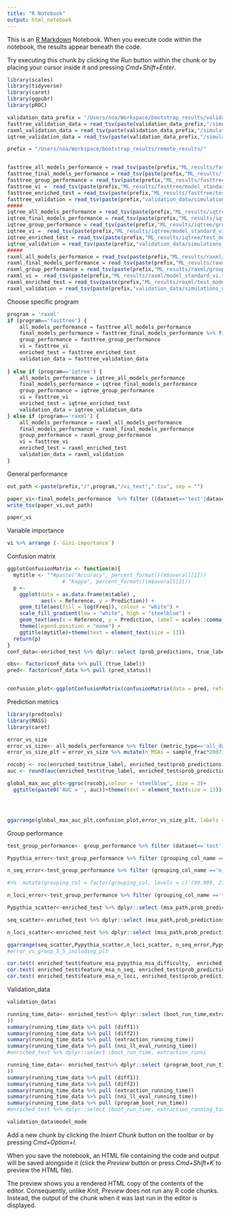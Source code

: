 ```yaml
---
title: "R Notebook"
output: html_notebook
---
```


This is an [R Markdown](http://rmarkdown.rstudio.com) Notebook. When you execute code within the notebook, the results appear beneath the code. 

Try executing this chunk by clicking the *Run* button within the chunk or by placing your cursor inside it and pressing *Cmd+Shift+Enter*. 

```r
library(scales)
library(tidyverse)
library(caret)
library(ggpubr)
library(pROC)
```
```r
validation_data_prefix = "/Users/noa/Workspace/bootstrap_results/validation_data"
fasttree_validation_data = read_tsv(paste(validation_data_prefix,"/simulations_df_fasttree.tsv", sep = ""))
raxml_validation_data = read_tsv(paste(validation_data_prefix,"/simulations_df_raxml.tsv", sep = ""))
iqtree_validation_data = read_tsv(paste(validation_data_prefix,"/simulations_df_iqtree.tsv", sep = ""))
```



```r
prefix = "/Users/noa/Workspace/bootstrap_results/remote_results/"


fasttree_all_models_performance = read_tsv(paste(prefix,"ML_results/fasttree/all_models_performance.tsv", sep = ""))
fasttree_final_models_performance = read_tsv(paste(prefix,"ML_results/fasttree/final_model_performance.tsv", sep = ""))
fasttree_group_performance = read_tsv(paste(prefix,"ML_results/fasttree/groups_performance.tsv", sep = ""))
fasttree_vi =  read_tsv(paste(prefix,"ML_results/fasttree/model_standard_vi.tsv", sep = ""))
fasttree_enriched_test = read_tsv(paste(prefix,"ML_results/fasttree/test_model_standard_enriched.tsv", sep = ""))
fasttree_validation = read_tsv(paste(prefix,"validation_data/simulations_df_fasttree.tsv", sep = ""))
#####
iqtree_all_models_performance = read_tsv(paste(prefix,"ML_results/iqtree/all_models_performance.tsv", sep = ""))
iqtree_final_models_performance = read_tsv(paste(prefix,"ML_results/iqtree/final_model_performance.tsv", sep = ""))
iqtree_group_performance = read_tsv(paste(prefix,"ML_results/iqtree/groups_performance.tsv", sep = ""))
iqtree_vi =  read_tsv(paste(prefix,"ML_results/iqtree/model_standard_vi.tsv", sep = ""))
iqtree_enriched_test = read_tsv(paste(prefix,"ML_results/iqtree/test_model_standard_enriched.tsv", sep = ""))
iqtree_validation = read_tsv(paste(prefix,"validation_data/simulations_df_iqtree.tsv", sep = ""))
#####
raxml_all_models_performance = read_tsv(paste(prefix,"ML_results/raxml/all_models_performance.tsv", sep = ""))
raxml_final_models_performance = read_tsv(paste(prefix,"ML_results/raxml/final_model_performance.tsv", sep = ""))
raxml_group_performance = read_tsv(paste(prefix,"ML_results/raxml/groups_performance.tsv", sep = ""))
raxml_vi =  read_tsv(paste(prefix,"ML_results/raxml/model_standard_vi.tsv", sep = ""))
raxml_enriched_test = read_tsv(paste(prefix,"ML_results/raxml/test_model_standard_enriched.tsv", sep = ""))
raxml_validation = read_tsv(paste(prefix,"validation_data/simulations_df_raxml.tsv", sep = ""))


```




Choose specific program
```r
program = 'raxml'
if (program=='fasttree') {
    all_models_performance = fasttree_all_models_performance
    final_models_performance = fasttree_final_models_performance %>% filter(analysis_type!='feature_standard_fasttree_boot_support')
    group_performance = fasttree_group_performance
    vi = fasttree_vi
    enriched_test = fasttree_enriched_test
    validation_data = fasttree_validation_data
    
} else if (program=='iqtree') {
    all_models_performance = iqtree_all_models_performance
    final_models_performance = iqtree_final_models_performance
    group_performance = iqtree_group_performance
    vi = fasttree_vi
    enriched_test = iqtree_enriched_test
    validation_data = iqtree_validation_data
} else if (program=='raxml') {
    all_models_performance = raxml_all_models_performance
    final_models_performance = raxml_final_models_performance
    group_performance = raxml_group_performance
    vi = fasttree_vi
    enriched_test = raxml_enriched_test
    validation_data = raxml_validation
}
```


General performance
```r

out_path <-paste(prefix,"/",program,"/vi_text",".tsv", sep = "")

paper_vi<-final_models_performance  %>% filter ((dataset=='test'|dataset=='train') , metric_type=='all_data') %>% dplyr::select (dataset,analysis_type,name,mcc,balanced_accuracy_score,precision, recall, AUC,average_precision)  %>% arrange(dataset)
write_tsv(paper_vi,out_path)

paper_vi

```




Variable importance 
```r
vi %>% arrange (-`Gini-importance`)
```



Confusion matrix

```r
ggplotConfusionMatrix <- function(m){
  mytitle <- ""#paste("Accuracy", percent_format()(m$overall[1]))
                  # "Kappa", percent_format()(m$overall[2]))
  p <-
    ggplot(data = as.data.frame(m$table) ,
           aes(x = Reference, y = Prediction)) +
    geom_tile(aes(fill = log(Freq)), colour = "white") +
    scale_fill_gradient(low = "white", high = "steelblue") +
    geom_text(aes(x = Reference, y = Prediction, label = scales::comma(Freq))) +
    theme(legend.position = "none") +
    ggtitle(mytitle)+theme(text = element_text(size = 13))
  return(p)
}
conf_data<-enriched_test %>% dplyr::select (prob_predictions, true_label) %>% mutate (pred_status = prob_predictions>0.5) 

obs<- factor(conf_data %>% pull (true_label))
pred<- factor(conf_data %>% pull (pred_status))


confusion_plot<-ggplotConfusionMatrix(confusionMatrix(data = pred, reference= obs))+theme(legend.position = "none")

```
Prediction metrics


```r
library(predtools)
library(MASS)
library(caret)

error_vs_size
error_vs_size<- all_models_performance %>% filter (metric_type=='all_data', dataset =='test')
error_vs_size_plt = error_vs_size %>% mutate(n_MSAs = sample_frac*2007) %>% ggplot(aes(x=n_MSAs, y = mcc))+geom_line()+ expand_limits(y = 0)+xlab("Number of MSAs")+ theme(text = element_text(size = 13))+ylab("MCC")+geom_point()

rocobj <- roc(enriched_test$true_label, enriched_test$prob_predictions)
auc <- round(auc(enriched_test$true_label, enriched_test$prob_predictions),3)

global_max_auc_plt<-ggroc(rocobj,colour = 'steelblue', size = 2)+
  ggtitle(paste0('AUC = ', auc))+theme(text = element_text(size = 13))+xlab("Specificity")




ggarrange(global_max_auc_plt,confusion_plot,error_vs_size_plt, labels = c("A","B","C"),align = "h", nrow = 2, ncol = 2 )

```
Group performance

```r
test_group_performance<- group_performance %>% filter (dataset=='test')

Pypythia_error<-test_group_performance %>% filter (grouping_col_name =='msa_difficulty_group') %>% ggplot(aes(y=grouping_col, x=Balanced_Accuracy))+geom_col()+ expand_limits(y = c(0.5,1))+ylab('MSA\ndifficulty')+ xlab('Balanced\naccuracy')+theme(text = element_text(size = 11))

n_seq_error<-test_group_performance %>% filter (grouping_col_name =='n_seq_group')  %>% ggplot(aes(y=grouping_col, x=Balanced_Accuracy))+geom_col()+ expand_limits(y = c(0.5,1))+ylab('Number\nof sequences')+xlab('Balanced\naccuracy')+theme(text = element_text(size = 11))

#>%  mutate(grouping_col = factor(grouping_col, levels = c('(99.999, 219.0]','(219.0, 546.0]','(546.0, 1519.0]','(1519.0, 16115.0]')))

n_loci_error<-test_group_performance %>% filter (grouping_col_name =='feature_msa_n_loci') %>% ggplot(aes(y=grouping_col, x=Balanced_Accuracy))+geom_col()+ expand_limits(y = c(0.5,1))+ylab('Number\nof positions')+xlab('Balanced\naccuracy')+theme(text = element_text(size = 11))

Pypythia_scatter<-enriched_test %>% dplyr::select (msa_path,prob_predictions,  feature_msa_pypythia_msa_difficulty) %>% group_by(msa_path,feature_msa_pypythia_msa_difficulty) %>% summarise(mean_prob = mean(prob_predictions)) %>% ggplot(aes(x=feature_msa_pypythia_msa_difficulty, y = mean_prob))+geom_point(size = 0.7)+xlab("MSA\ndifficulty")+ylab("Predicted\nprobability")+theme(text = element_text(size = 11))

seq_scatter<-enriched_test %>% dplyr::select (msa_path,prob_predictions, feature_msa_n_seq, feature_msa_pypythia_msa_difficulty) %>% group_by(msa_path,feature_msa_n_seq) %>% summarise(mean_prob = mean(prob_predictions)) %>% ggplot(aes(x=feature_msa_n_seq, y = mean_prob))+geom_point(size = 0.7)+xlab("Number of\nsequences")+ylab("Predicted\nprobability")+theme(text = element_text(size = 11))

n_loci_scatter<-enriched_test %>% dplyr::select (msa_path,prob_predictions, feature_msa_n_loci) %>% group_by(msa_path,feature_msa_n_loci) %>% summarise(mean_prob = mean(prob_predictions)) %>% ggplot(aes(x=feature_msa_n_loci, y = mean_prob))+geom_point(size = 0.7)+xlab("Number of\n positions")+ylab("Predicted\nprobability")+theme(text = element_text(size = 11))

ggarrange(seq_scatter,Pypythia_scatter,n_loci_scatter, n_seq_error,Pypythia_error, n_loci_error,labels = c("A","C","E","B","D","F"),align = "h", nrow = 3, ncol = 3, legend = "bottom",vjust= 1)
#error_vs_group_5_5_including_plt


```

```r
cor.test( enriched_test$feature_msa_pypythia_msa_difficulty,  enriched_test$prob_predictions)
cor.test( enriched_test$feature_msa_n_seq, enriched_test$prob_predictions)
cor.test( enriched_test$feature_msa_n_loci, enriched_test$prob_predictions)
```



Validation_data
```r
validation_data$

```


```r
running_time_data<- enriched_test%>% dplyr::select (boot_run_time,extraction_running_time,nni_ll_eval_running_time) %>% mutate (diff1 = boot_run_time/extraction_running_time, diff2 = boot_run_time/(extraction_running_time+nni_ll_eval_running_time
)) 
summary(running_time_data %>% pull (diff1))
summary(running_time_data %>% pull (diff2))
summary(running_time_data %>% pull (extraction_running_time))
summary(running_time_data %>% pull (nni_ll_eval_running_time))
#enriched_test %>% dplyr::select (boot_run_time, extraction_runni
```



```r


running_time_data<- enriched_test%>% dplyr::select (program_boot_run_time,extraction_running_time,nni_ll_eval_running_time) %>% mutate (diff1 = program_boot_run_time/extraction_running_time, diff2 = program_boot_run_time/(extraction_running_time+nni_ll_eval_running_time
)) 
summary(running_time_data %>% pull (diff1))
summary(running_time_data %>% pull (diff2))
summary(running_time_data %>% pull (extraction_running_time))
summary(running_time_data %>% pull (nni_ll_eval_running_time))
summary(running_time_data %>% pull (program_boot_run_time))
#enriched_test %>% dplyr::select (boot_run_time, extraction_running_time, nni_ll_eval_running_time)
```
```r
validation_data$model_mode
```

Add a new chunk by clicking the *Insert Chunk* button on the toolbar or by pressing *Cmd+Option+I*.

When you save the notebook, an HTML file containing the code and output will be saved alongside it (click the *Preview* button or press *Cmd+Shift+K* to preview the HTML file). 

The preview shows you a rendered HTML copy of the contents of the editor. Consequently, unlike *Knit*, *Preview* does not run any R code chunks. Instead, the output of the chunk when it was last run in the editor is displayed.

